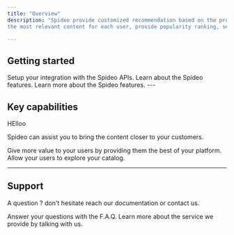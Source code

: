 ```yaml
---
title: "Overview"
description: "Spideo provide customized recommendation based on the provided content. It finds
the most relevant content for each user, provide popularity ranking, search, and much more"

---
```


## Getting started

<Columns cols={3}>
    <Card title="Integration" icon="rocket" href="integration">
        Setup your integration with the Spideo APIs.
    </Card>
    <Card title="Feature tour" icon="hand-holding-heart" href="features/overview">
        Learn about the Spideo features.
    </Card>
    <Card title="API Reference" icon="code" href="api/open-api">
        Learn more about the Spideo features.
    </Card>
</Columns>
---

## Key capabilities



HElloo

Spideo can assist you to bring the content closer to your customers.

<Columns cols={2}>
    <Card title="User personnalized recommendation" icon="user"  href="features/personalization">
        Give more value to your users by providing them the best of your platform.
    </Card>
    <Card title="Content search" icon="magnifying-glass" href="feature/search/text-search">
        Allow your users to explore your catalog.
    </Card>
</Columns>

---

## Support

A question ? don't hesitate reach our documentation or contact us.

<Columns cols={2}>
    <Card title="Help center" icon="question" href="help-center">
        Answer your questions with the F.A.Q.
    </Card>
    <Card title="Contact us" icon="hand-holding-heart"  href="contact">
        Learn more about the service we provide by talking with us.
    </Card>
</Columns>
